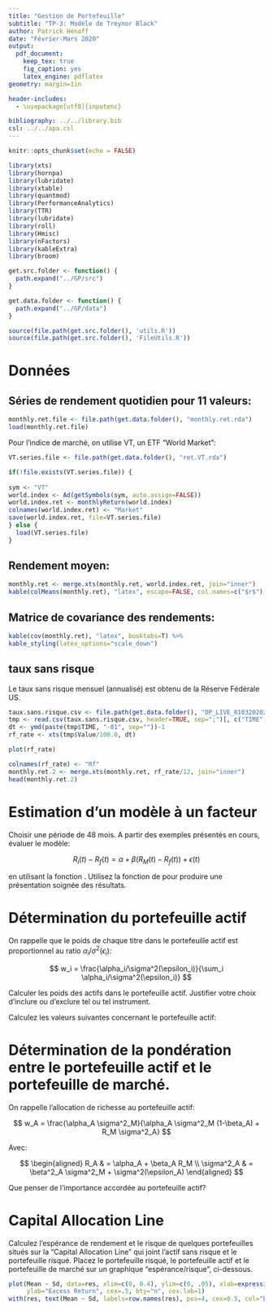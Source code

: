 ```yaml
---
title: "Gestion de Portefeuille"
subtitle: "TP-3: Modèle de Treynor Black"
author: Patrick Hénaff
date: "Février-Mars 2020"
output: 
  pdf_document:
    keep_tex: true
    fig_caption: yes
    latex_engine: pdflatex
geometry: margin=1in

header-includes:
  - \usepackage[utf8]{inputenc}

bibliography: ../../library.bib
csl: ../../apa.csl
---
```


```r
knitr::opts_chunk$set(echo = FALSE)
```

```r
library(xts)
library(hornpa)
library(lubridate)
library(xtable)
library(quantmod)
library(PerformanceAnalytics)
library(TTR)
library(lubridate)
library(roll)
library(Hmisc)
library(nFactors)
library(kableExtra)
library(broom)

get.src.folder <- function() {
  path.expand("../GP/src")
}

get.data.folder <- function() {
  path.expand("../GP/data")
}

source(file.path(get.src.folder(), 'utils.R'))
source(file.path(get.src.folder(), 'FileUtils.R'))
```

# Données

## Séries de rendement quotidien pour 11 valeurs:

```r
monthly.ret.file <- file.path(get.data.folder(), "monthly.ret.rda")
load(monthly.ret.file)
```

Pour l'indice de marché, on utilise VT, un ETF "World Market":

```r
VT.series.file <- file.path(get.data.folder(), "ret.VT.rda")

if(!file.exists(VT.series.file)) {
  
sym <- "VT"
world.index <- Ad(getSymbols(sym, auto.assign=FALSE))
world.index.ret <- monthlyReturn(world.index)
colnames(world.index.ret) <- "Market"
save(world.index.ret, file=VT.series.file)
} else {
  load(VT.series.file)
}
```


## Rendement moyen:

```r
monthly.ret <- merge.xts(monthly.ret, world.index.ret, join="inner")
kable(colMeans(monthly.ret), "latex", escape=FALSE, col.names=c("$r$"), caption="Average monthly return", booktabs=T)%>% kable_styling(latex_options=c("striped", "HOLD_position"))
```

## Matrice de covariance des rendements:

```r
kable(cov(monthly.ret), "latex", booktabs=T) %>%
kable_styling(latex_options="scale_down")
```

## taux sans risque

Le taux sans risque mensuel (annualisé) est obtenu de la Réserve Fédérale US.

```r
taux.sans.risque.csv <- file.path(get.data.folder(), "DP_LIVE_01032020211755676.csv")
tmp <- read.csv(taux.sans.risque.csv, header=TRUE, sep=";")[, c("TIME", "Value")]
dt <- ymd(paste(tmp$TIME, "-01", sep=""))-1
rf_rate <- xts(tmp$Value/100.0, dt)
```

```r
plot(rf_rate)
```

```r
colnames(rf_rate) <- "Rf"
monthly.ret.2 <- merge.xts(monthly.ret, rf_rate/12, join="inner")
head(monthly.ret.2)
```


# Estimation d'un modèle à un facteur

Choisir une période de 48 mois. A partir des exemples présentés en cours, évaluer le modèle:


$$
R_i(t) - R_f(t) = \alpha + \beta (R_M(t) - R_f(t)) + \epsilon(t)
$$

en utilisant la fonction \texttt{lm}. Utilisez la fonction \texttt{kable} de \texttt{knitr} pour produire une présentation soignée des résultats.

# Détermination du portefeuille actif

On rappelle que le poids de chaque titre dans le portefeuille actif est proportionnel au ratio $\alpha_i/\sigma^2(\epsilon_i)$:

$$
w_i = \frac{\alpha_i/\sigma^2(\epsilon_i)}{\sum_i \alpha_i/\sigma^2(\epsilon_i)}
$$

Calculer les poids des actifs dans le portefeuille actif. Justifier votre choix d'inclure ou d'exclure tel ou tel instrument.

Calculez les valeurs suivantes concernant le portefeuille actif:

\begin{description}
\item[$R_A$] Excess de rendement
\item[$\alpha_A$] alpha du portefeuille actif
\item[$\beta_A$]  beta du portefeuille actif
\item[$\sigma_A$] ecart-type du portefeuille actif
\end{description}

# Détermination de la pondération entre le portefeuille actif et le portefeuille de marché.

On rappelle l'allocation de richesse au portefeuille actif:

$$
w_A = \frac{\alpha_A \sigma^2_M}{\alpha_A \sigma^2_M (1-\beta_A) + R_M \sigma^2_A}
$$

Avec:

$$
\begin{aligned}
R_A & = \alpha_A + \beta_A R_M \\
\sigma^2_A & = \beta^2_A \sigma^2_M + \sigma^2(\epsilon_A)
\end{aligned}
$$

Que penser de l'importance accordée au portefeuille actif? 

# Capital Allocation Line

Calculez l'espérance de rendement et le risque de quelques portefeuilles situés sur la "Capital Allocation Line" qui joint l'actif sans risque et le portefeuille risqué. Placez le portefeuille risqué, le portefeuille actif et le portefeuille de marché sur un graphique "espérance/risque", ci-dessous.


```r
plot(Mean ~ Sd, data=res, xlim=c(0, 0.4), ylim=c(0, .05), xlab=expression(sigma),
     ylab="Excess Return", cex=.5, bty="n", cex.lab=1)
with(res, text(Mean ~ Sd, labels=row.names(res), pos=4, cex=0.5, col="blue"))

```

